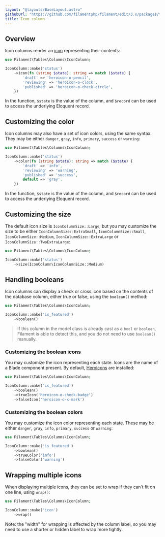 ```yaml
---
layout: "@layouts/BaseLayout.astro"
githubUrl: "https://github.com/filamentphp/filament/edit/3.x/packages/tables/docs/03-columns/03-icon.md"
title: Icon column
---
```


## Overview

Icon columns render an [icon](https://blade-ui-kit.com/blade-icons?set=1#search) representing their contents:

```php
use Filament\Tables\Columns\IconColumn;

IconColumn::make('status')
    ->icon(fn (string $state): string => match ($state) {
        'draft' => 'heroicon-o-pencil',
        'reviewing' => 'heroicon-o-clock',
        'published' => 'heroicon-o-check-circle',
    })
```

In the function, `$state` is the value of the column, and `$record` can be used to access the underlying Eloquent record.

<AutoScreenshot name="tables/columns/icon/simple" alt="Icon column" version="3.x" />

## Customizing the color

Icon columns may also have a set of icon colors, using the same syntax. They may be either `danger`, `gray`, `info`, `primary`, `success` or `warning`:

```php
use Filament\Tables\Columns\IconColumn;

IconColumn::make('status')
    ->color(fn (string $state): string => match ($state) {
        'draft' => 'info',
        'reviewing' => 'warning',
        'published' => 'success',
        default => 'gray',
    })
```

In the function, `$state` is the value of the column, and `$record` can be used to access the underlying Eloquent record.

<AutoScreenshot name="tables/columns/icon/color" alt="Icon column with color" version="3.x" />

## Customizing the size

The default icon size is `IconColumnSize::Large`, but you may customize the size to be either `IconColumnSize::ExtraSmall`, `IconColumnSize::Small`, `IconColumnSize::Medium`, `IconColumnSize::ExtraLarge` or `IconColumnSize::TwoExtraLarge`:

```php
use Filament\Tables\Columns\IconColumn;

IconColumn::make('status')
    ->size(IconColumn\IconColumnSize::Medium)
```

<AutoScreenshot name="tables/columns/icon/medium" alt="Medium-sized icon column" version="3.x" />

## Handling booleans

Icon columns can display a check or cross icon based on the contents of the database column, either true or false, using the `boolean()` method:

```php
use Filament\Tables\Columns\IconColumn;

IconColumn::make('is_featured')
    ->boolean()
```

> If this column in the model class is already cast as a `bool` or `boolean`, Filament is able to detect this, and you do not need to use `boolean()` manually.

<AutoScreenshot name="tables/columns/icon/boolean" alt="Icon column to display a boolean" version="3.x" />

### Customizing the boolean icons

You may customize the icon representing each state. Icons are the name of a Blade component present. By default, [Heroicons](https://heroicons.com) are installed:

```php
use Filament\Tables\Columns\IconColumn;

IconColumn::make('is_featured')
    ->boolean()
    ->trueIcon('heroicon-o-check-badge')
    ->falseIcon('heroicon-o-x-mark')
```

<AutoScreenshot name="tables/columns/icon/boolean-icon" alt="Icon column to display a boolean with custom icons" version="3.x" />

### Customizing the boolean colors

You may customize the icon color representing each state. These may be either `danger`, `gray`, `info`, `primary`, `success` or `warning`:

```php
use Filament\Tables\Columns\IconColumn;

IconColumn::make('is_featured')
    ->boolean()
    ->trueColor('info')
    ->falseColor('warning')
```

<AutoScreenshot name="tables/columns/icon/boolean-color" alt="Icon column to display a boolean with custom colors" version="3.x" />

## Wrapping multiple icons

When displaying multiple icons, they can be set to wrap if they can't fit on one line, using `wrap()`:

```php
use Filament\Tables\Columns\IconColumn;

IconColumn::make('icon')
    ->wrap()
```

Note: the "width" for wrapping is affected by the column label, so you may need to use a shorter or hidden label to wrap more tightly.
